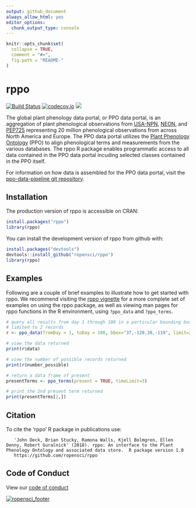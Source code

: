 ```yaml
---
output: github_document
always_allow_html: yes
editor_options: 
  chunk_output_type: console
---
```


<!-- README.md is generated from README.Rmd. Please edit that file -->

```r
knitr::opts_chunk$set(
  collapse = TRUE,
  comment = "#>",
  fig.path = "README-"
)
```

# rppo
[![Build Status](https://travis-ci.org/ropensci/rppo.svg?branch=master)](https://travis-ci.org/ropensci/rppo)
[![codecov.io](https://codecov.io/github/r-lib/covr/coverage.svg?branch=master)](https://codecov.io/github/r-lib/covr?branch=master)
[![](https://badges.ropensci.org/207_status.svg)](https://github.com/ropensci/onboarding/issues/207)



The global plant phenology data portal, or PPO data portal, is an aggregation of 
plant phenological observations from [USA-NPN](https://www.usanpn.org/usa-national-phenology-network), [NEON](https://www.neonscience.org/), and [PEP725](http://www.pep725.eu/) representing 
20 million phenological observations from across North America and Europe.  The PPO data portal utilizes the [Plant
Phenology Ontology](https://github.com/PlantPhenoOntology/ppo/) (PPO) to align phenological
terms and measurements from the various databases. The rppo R package enables programmatic access to all data contained in the PPO data portal incuding selected classes contained in the PPO itself.  

For information on how data is assembled for the PPO data portal, visit the 
[ppo-data-pipeline git repository](https://github.com/biocodellc/ppo-data-pipeline).

## Installation

The production version of rppo is accessible on CRAN:
```r
install.packages("rppo")  
library(rppo)
```

You can install the development version of rppo from github with:

```r
install.packages("devtools")
devtools::install_github("ropensci/rppo")
library(rppo)
```

## Examples

Following are a couple of brief examples to illustrate how to get started with rppo.  We recommend visiting the [rppo vignette](http://htmlpreview.github.io/?https:/x/github.com/ropensci/rppo/blob/master/vignettes/rppo-vignette.html) for a more complete set of examples on using the rppo package, as well as viewing man pages for rppo functions in the R environment, using `?ppo_data` and `?ppo_terms`.  

```r
# query all results from day 1 through 100 in a particular bounding box, 
# limited to 2 records
r <- ppo_data(fromDay = 1, toDay = 100, bbox="37,-120,38,-119", limit=2, timeLimit=5)

# view the data returned
print(r$data)

# view the number of possible records returned
print(r$number_possible)

# return a data frame of present
presentTerms <- ppo_terms(present = TRUE, timeLimit=3)

# print the 2nd present term returned
print(presentTerms[2,])
```

## Citation
To cite the 'rppo' R package in publications use:

```
   'John Deck, Brian Stucky, Ramona Walls, Kjell Bolmgren, Ellen Denny, Robert Guralnick' (2018). rppo: An interface to the Plant Phenology Ontology and associated data store.  R package version 1.0
   https://github.com/ropensci/rppo
```

## Code of Conduct
View our [code of conduct](CONDUCT.md)

[![ropensci_footer](http://ropensci.org/public_images/github_footer.png)](http://ropensci.org)
